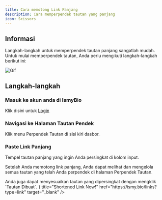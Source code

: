```yaml
---
title: Cara memotong Link Panjang
description: Cara memperpendek tautan yang panjang
icon: Scissors
---
```



## Informasi

Langkah-langkah untuk memperpendek tautan panjang sangatlah mudah. ​​Untuk mulai memperpendek tautan, Anda perlu mengikuti langkah-langkah berikut ini:

![Gif](/shortlinks.gif)

## Langkah-langkah

<Steps>
<Step>

### Masuk ke akun anda di IsmyBio

Klik disini untuk [Login](https://ismy.bio/login)

</Step>
<Step>

### Navigasi ke Halaman Tautan Pendek

Klik menu Perpendek Tautan di sisi kiri dasbor.

</Step>
<Step>

### Paste Link Panjang

Tempel tautan panjang yang ingin Anda persingkat di kolom input.

</Step>
</Steps>

Setelah Anda memotong link panjang, Anda dapat melihat dan mengelola semua tautan yang telah Anda perpendek di halaman Perpendek Tautan. 

<Callout type="info">
Anda juga dapat menyesuaikan tautan yang dipersingkat dengan mengklik `Tautan Dibuat`.
</Callout>

<Cards>
  <Card icon={<ExternalLinkIcon/>} title="Shortened Link Now!" href="https://ismy.bio/links?type=link" target="_blank" />
</Cards>
